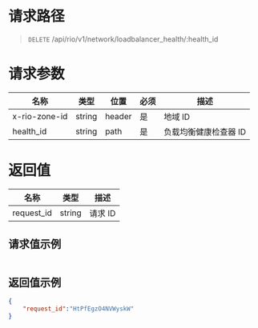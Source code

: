 <style>.topic-content-wrap .topic-detail table thead th { word-break: keep-all; }</style>


# 请求路径
> `DELETE` /api/rio/v1/network/loadbalancer_health/:health_id

# 请求参数
名称 | 类型 | 位置 | 必须 | 描述 
----- | ----- | ----- | ----- | ----- 
x-rio-zone-id | string | header | 是 | 地域 ID
health_id       | string | path   | 是 | 负载均衡健康检查器 ID

# 返回值
名称 | 类型 |  描述
----- | ----- | -----
request_id	| string  | 请求 ID

## 请求值示例
```json
```

## 返回值示例
```json
{
    "request_id":"HtPfEgzO4NVWyskW"
}
```